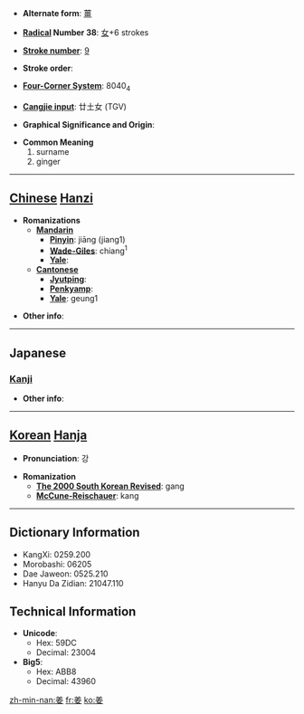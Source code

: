 * '''Alternate form''': [[薑]]

* '''[[Wiktionary:Chinese radical index| Radical]] Number 38''': [[Wiktionary:Chinese radical index 女|女]]+6 strokes

* '''[[Wiktionary:Chinese total strokes index|Stroke number]]''': [[Wiktionary:Chinese total strokes index 9|9]]

* '''Stroke order''': 

* '''[[Wiktionary:Chinese four corner index|Four-Corner System]]''': 8040<sub>4</sub>

* '''[[Wiktionary:Chinese Cangjie index|Cangjie input]]''': 廿土女 (TGV)

* '''Graphical Significance and Origin''': 

* '''Common Meaning'''
*#surname
*# ginger


----

== [[Chinese]] [[Hanzi]] ==

* '''Romanizations'''
** '''[[Mandarin]]'''
*** '''[[Pinyin]]''': jiāng (jiang1)
*** '''[[Wade-Giles]]''': chiang<sup>1</sup>
*** '''[[Yale]]''': 
** '''[[Cantonese]]'''
*** '''[[Jyutping]]''':
*** '''[[Penkyamp]]''': 
*** '''[[Yale]]''': geung1

* '''Other info''': 

----

==Japanese==
===[[Kanji]]===
{{kanji|on readings=[[きょう]] (kyō)
|kun readings=[[つよい]] (tsuyoi)
}}

* '''Other info''':  

----

== [[Korean]] [[Hanja]] ==

* '''Pronunciation''': 강

* '''Romanization'''
** '''[[The 2000 South Korean Revised Romanization|The 2000 South Korean Revised]]''': gang
** '''[[McCune-Reischauer]]''': kang

----

== Dictionary Information ==

* KangXi: 0259.200
* Morobashi: 06205
* Dae Jaweon: 0525.210
* Hanyu Da Zidian: 21047.110

== Technical Information ==

* '''Unicode''':
** Hex: 59DC
** Decimal: 23004
* '''Big5''':
** Hex: ABB8
** Decimal: 43960

[[zh-min-nan:姜]]
[[fr:姜]]
[[ko:姜]]